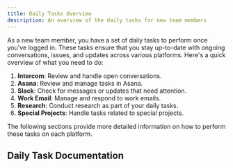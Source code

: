 ```yaml
---
title: Daily Tasks Overview
description: An overview of the daily tasks for new team members
---
```


As a new team member, you have a set of daily tasks to perform once you've logged in. These tasks ensure that you stay up-to-date with ongoing conversations, issues, and updates across various platforms. Here's a quick overview of what you need to do:

1. **Intercom**: Review and handle open conversations.
2. **Asana**: Review and manage tasks in Asana.
3. **Slack**: Check for messages or updates that need attention.
4. **Work Email**: Manage and respond to work emails.
5. **Research**: Conduct research as part of your daily tasks.
6. **Special Projects**: Handle tasks related to special projects.

The following sections provide more detailed information on how to perform these tasks on each platform.

## Daily Task Documentation

<LinkCard title="Intercom" href="/daily-tasks/intercom/" description="Review and handle open conversations." />
<LinkCard title="Asana" href="/daily-tasks/asana/" description="Review and manage tasks in Asana." />
<LinkCard title="Slack" href="/daily-tasks/slack/" description="Check for messages or updates that need attention." />
<LinkCard title="Work Email" href="/daily-tasks/work-email/" description="Manage and respond to work emails." />
<LinkCard title="Research" href="/daily-tasks/research/" description="Conduct research as part of your daily tasks." />
